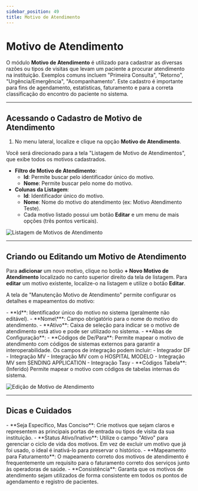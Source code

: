 ```yaml
---
sidebar_position: 49
title: Motivo de Atendimento
---
```



# Motivo de Atendimento

O módulo **Motivo de Atendimento** é utilizado para cadastrar as diversas razões ou tipos de visitas que levam um paciente a procurar atendimento na instituição. Exemplos comuns incluem "Primeira Consulta", "Retorno", "Urgência/Emergência", "Acompanhamento". Este cadastro é importante para fins de agendamento, estatísticas, faturamento e para a correta classificação do encontro do paciente no sistema.

---

## Acessando o Cadastro de Motivo de Atendimento

1.  No menu lateral, localize e clique na opção **Motivo de Atendimento**.

Você será direcionado para a tela "Listagem de Motivo de Atendimentos", que exibe todos os motivos cadastrados.

-   **Filtro de Motivo de Atendimento**:
    -   **Id**: Permite buscar pelo identificador único do motivo.
    -   **Nome**: Permite buscar pelo nome do motivo.
-   **Colunas da Listagem**:
    -   **Id**: Identificador único do motivo.
    -   **Nome**: Nome do motivo do atendimento (ex: Motivo Atendimento Teste).
    -   Cada motivo listado possui um botão **Editar** e um menu de mais opções (três pontos verticais).

![Listagem de Motivos de Atendimento](/img/lista_mtv_atd.png)

---

## Criando ou Editando um Motivo de Atendimento

Para **adicionar** um novo motivo, clique no botão **+ Novo Motivo de Atendimento** localizado no canto superior direito da tela de listagem.
Para **editar** um motivo existente, localize-o na listagem e utilize o botão **Editar**.

A tela de "Manutenção Motivo de Atendimento" permite configurar os detalhes e mapeamentos do motivo:

<Admonition type="info" title="Campos de Cadastro do Motivo de Atendimento">
-   **Id**: Identificador único do motivo no sistema (geralmente não editável).
-   **Nome\***: Campo obrigatório para o nome do motivo do atendimento.
-   **Ativo**: Caixa de seleção para indicar se o motivo de atendimento está ativo e pode ser utilizado no sistema.
-   **Abas de Configuração**:
    -   **Códigos de De/Para**: Permite mapear o motivo de atendimento com códigos de sistemas externos para garantir a interoperabilidade. Os campos de integração podem incluir:
        -   Integrador DF
        -   Integração MV
        -   Integração MV com o HOSPITAL MODELO
        -   Integração MV sem SENDING APPLICATION
        -   Integração Tasy
    -   **Códigos Tabela**: (Inferido) Permite mapear o motivo com códigos de tabelas internas do sistema.

</Admonition>

![Edição de Motivo de Atendimento](/img/edit_mtv_atd.png)

---

## Dicas e Cuidados

<Admonition type="tip" title="Boas Práticas no Cadastro de Motivos de Atendimento">
-   **Seja Específico, Mas Conciso**: Crie motivos que sejam claros e representem as principais portas de entrada ou tipos de visita da sua instituição.
-   **Status Ativo/Inativo**: Utilize o campo "Ativo" para gerenciar o ciclo de vida dos motivos. Em vez de excluir um motivo que já foi usado, o ideal é inativá-lo para preservar o histórico.
-   **Mapeamento para Faturamento**: O mapeamento correto dos motivos de atendimento é frequentemente um requisito para o faturamento correto dos serviços junto às operadoras de saúde.
-   **Consistência**: Garanta que os motivos de atendimento sejam utilizados de forma consistente em todos os pontos de agendamento e registro de pacientes.
</Admonition>